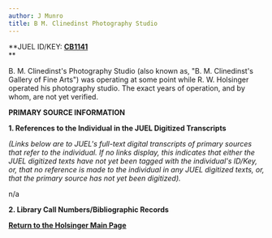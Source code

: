 ```yaml
---
author: J Munro
title: B M. Clinedinst Photography Studio
---
```

**JUEL ID/KEY: **[CB1141](http://juel.iath.virginia.edu/public_cb?cb=CB1141 "CB1141")**  
**

B. M. Clinedinst's Photography Studio (also known as, "B. M. Clinedinst's Gallery of Fine Arts") was operating at some point while R. W. Holsinger operated his photography studio. The exact years of operation, and by whom, are not yet verified.

**PRIMARY SOURCE INFORMATION** 

**1\. References to the Individual in the JUEL Digitized Transcripts**

_(Links below are to JUEL's full-text digital transcripts of primary sources that refer to the individual. If no links display, this indicates that either the JUEL digitized texts have not yet been tagged with the individual's ID/Key, or, that no reference is made to the individual in any JUEL digitized texts, or, that the primary source has not yet been digitized)._   

n/a 

**2\. Library Call Numbers/Bibliographic Records**

**[Return to the Holsinger Main Page](http://juel.iath.virginia.edu/node/980 "Return to the Holsinger Main Page")**

 **[](http://search.lib.virginia.edu/catalog/u6371432)**